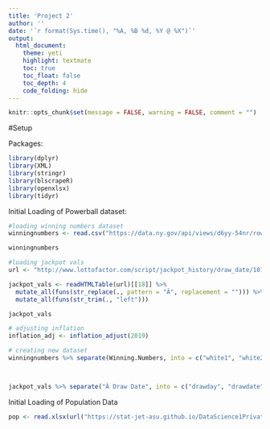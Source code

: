 ```yaml
---
title: 'Project 2'
author: ''
date: '`r format(Sys.time(), "%A, %B %d, %Y @ %X")`'
output: 
  html_document: 
    theme: yeti
    highlight: textmate
    toc: true
    toc_float: false
    toc_depth: 4
    code_folding: hide
---
```


```r
knitr::opts_chunk$set(message = FALSE, warning = FALSE, comment = "")
```


#Setup


Packages:

```r
library(dplyr)
library(XML)
library(stringr)
library(blscrapeR)
library(openxlsx)
library(tidyr)

```


Initial Loading of Powerball dataset:

```r
#loading winning numbers dataset
winningnumbers <- read.csv("https://data.ny.gov/api/views/d6yy-54nr/rows.csv?accessType=DOWNLOAD")

winningnumbers

#loading jackpot vals
url <- "http://www.lottofactor.com/script/jackpot_history/draw_date/101"

jackpot_vals <- readHTMLTable(url)[[18]] %>% 
  mutate_all(funs(str_replace(., pattern = "Â", replacement = ""))) %>% 
  mutate_all(funs(str_trim(., "left")))

jackpot_vals

# adjusting inflation
inflation_adj <- inflation_adjust(2019)

# creating new dataset
winningnumbers %>% separate(Winning.Numbers, into = c("white1", "white2", "white3", "white4", "white5", "powerball"), sep = " ")



jackpot_vals %>% separate("Â Draw Date", into = c("drawday", "drawdate"), sep = " ")


```







Initial Loading of Population Data

```r
pop <- read.xlsx(url("https://stat-jet-asu.github.io/DataScience1Private/datasets/gapminder_pop_data.xlsx"))
```

